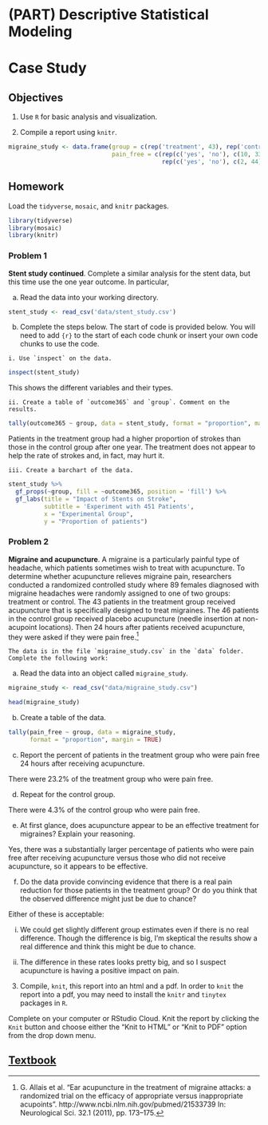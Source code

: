 # (PART) Descriptive Statistical Modeling {-} 

# Case Study {#CS1}

## Objectives

1) Use `R` for basic analysis and visualization.  

2) Compile a report using `knitr`. 


```r
migraine_study <- data.frame(group = c(rep('treatment', 43), rep('control', 46)), 
                             pain_free = c(rep(c('yes', 'no'), c(10, 33)), 
                                           rep(c('yes', 'no'), c(2, 44))))
```

## Homework    

Load the `tidyverse`, `mosaic`, and `knitr` packages.  

```r
library(tidyverse)
library(mosaic)
library(knitr)
```

### Problem 1  

**Stent study continued**. Complete a similar analysis for the stent data, but this time use the one year outcome. In particular,

  a. Read the data into your working directory.
  
```r
stent_study <- read_csv('data/stent_study.csv')
```
  

  b. Complete the steps below.  The start of code is provided below. You will need to add `{r}` to the start of each code chunk or insert your own code chunks to use the code. 
  
    i. Use `inspect` on the data.  
    
```r
inspect(stent_study)
```
    
This shows the different variables and their types.  

    ii. Create a table of `outcome365` and `group`. Comment on the results.  
    
```r
tally(outcome365 ~ group, data = stent_study, format = "proportion", margins = TRUE)
```

Patients in the treatment group had a higher proportion of strokes than those in the control group after one year. The treatment does not appear to help the rate of strokes and, in fact, may hurt it.

    iii. Create a barchart of the data.  

```r
stent_study %>%
  gf_props(~group, fill = ~outcome365, position = 'fill') %>%
  gf_labs(title = "Impact of Stents on Stroke",
          subtitle = 'Experiment with 451 Patients',
          x = "Experimental Group", 
          y = "Proportion of patients")
```


### Problem 2 

**Migraine and acupuncture**.  A migraine is a particularly painful type of headache, which patients sometimes wish to treat with acupuncture. To determine whether acupuncture relieves migraine pain, researchers conducted a randomized controlled study where 89 females diagnosed with migraine headaches were randomly assigned to one of two groups: treatment or control. The 43 patients in the treatment group received acupuncture that is specifically designed to treat migraines. The 46 patients in the control group received placebo acupuncture (needle insertion at non-acupoint locations). Then 24 hours after patients received acupuncture, they were asked if they were pain free.^[G. Allais et al. “Ear acupuncture in the treatment of migraine attacks:  a randomized trial on the efficacy of appropriate versus inappropriate acupoints”. http://www.ncbi.nlm.nih.gov/pubmed/21533739 In: Neurological Sci. 32.1 (2011), pp. 173–175.]

    The data is in the file `migraine_study.csv` in the `data` folder. Complete the following work:

  a. Read the data into an object called `migraine_study`.  
  
```r
migraine_study <- read_csv("data/migraine_study.csv")
```
  
```r
head(migraine_study)
```
  

  b. Create a table of the data.
  
```r
tally(pain_free ~ group, data = migraine_study, 
      format = "proportion", margin = TRUE)
```
   
  
  c. Report the percent of patients in the treatment group who were pain free 24 hours after receiving acupuncture.
  
There were 23.2% of the treatment group who were pain free.
  
  d. Repeat for the control group.
  
There were 4.3% of the control group who were pain free.
  
  e. At first glance, does acupuncture appear to be an effective treatment for migraines? Explain your reasoning.
  
  Yes, there was a substantially larger percentage of patients who were pain free after receiving acupuncture versus those who did not receive acupuncture, so it appears to be effective.
  
  f. Do the data provide convincing evidence that there is a real pain reduction for those patients in the treatment group? Or do you think that the observed difference might just be due to chance?
  
  Either of these is acceptable:  
  
 i. We could get slightly different group estimates even if there is no real difference. Though the difference is big, I'm skeptical the results show a real difference and think this might be due to chance.  
 
 ii. The difference in these rates looks pretty big, and so I suspect acupuncture is having a positive impact on pain.


3. Compile, `knit`, this report into an html and a pdf. In order to `knit` the report into a pdf, you may need to install the `knitr` and `tinytex` packages in `R`.

Complete on your computer or RStudio Cloud. Knit the report by clicking the `Knit` button and choose either the "Knit to HTML" or "Knit to PDF" option from the drop down menu.  


## [Textbook](https://ds-usafa.github.io/Computational-Probability-and-Statistics/CS1.html) {-}